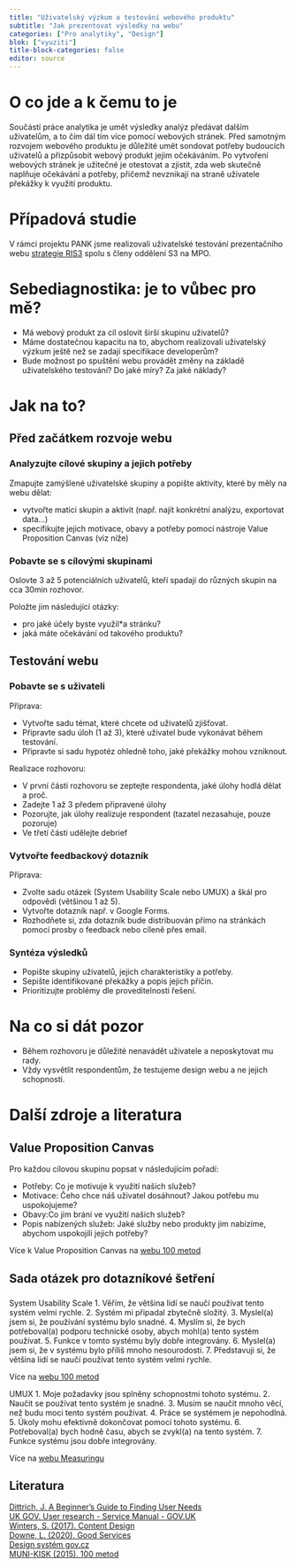 ```yaml
---
title: "Uživatelský výzkum a testování webového produktu"
subtitle: "Jak prezentovat výsledky na webu"
categories: ["Pro analytiky", "Design"]
blok: ["vyuziti"]
title-block-categories: false
editor: source
---
```


# O co jde a k čemu to je

Součástí práce analytika je umět výsledky analýz předávat dalším uživatelům, a to čím dál tím více pomocí webových stránek. Před samotným rozvojem webového produktu je důležité umět sondovat potřeby budoucích uživatelů a přizpůsobit webový produkt jejim očekáváním. Po vytvoření webových stránek je užitečné je otestovat a zjistit, zda web skutečně naplňuje očekávání a potřeby, přičemž nevznikají na straně uživatele překážky k využití produktu. 


# Případová studie

V rámci projektu PANK jsme realizovali uživatelské testování prezentačního webu [strategie RIS3](https://www.ris3.cz/) spolu s členy oddělení S3 na MPO.

# Sebediagnostika: je to vůbec pro mě?

- Má webový produkt za cíl oslovit širší skupinu uživatelů?
- Máme dostatečnou kapacitu na to, abychom realizovali uživatelský výzkum ještě než se zadají specifikace developerům? 
- Bude možnost po spuštění webu provádět změny na základě uživatelského testování? Do jaké míry? Za jaké náklady?

# Jak na to?

## Před začátkem rozvoje webu

### Analyzujte cílové skupiny a jejich potřeby

Zmapujte zamýšlené uživatelské skupiny a popište aktivity, které by měly na webu dělat:

- vytvořte matici skupin a aktivit (např. najít konkrétní analýzu, exportovat data…)
- specifikujte jejich motivace, obavy a potřeby pomocí nástroje Value Proposition Canvas (viz níže) 

### Pobavte se s cílovými skupinami

Oslovte 3 až 5 potenciálních uživatelů, kteří spadají do různých skupin na cca 30min rozhovor.

Položte jim následující otázky:

- pro jaké účely byste využil*a stránku?
- jaká máte očekávání od takového produktu?

## Testování webu

### Pobavte se s uživateli

Příprava:

- Vytvořte sadu témat, které chcete od uživatelů zjišťovat.
- Připravte sadu úloh (1 až 3), které uživatel bude vykonávat během testování. 
- Připravte si sadu hypotéz ohledně toho, jaké překážky mohou vzniknout.

Realizace rozhovoru:

- V první části rozhovoru se zeptejte respondenta, jaké úlohy hodlá dělat a proč.
- Zadejte 1 až 3 předem připravené úlohy
- Pozorujte, jak úlohy realizuje respondent (tazatel nezasahuje, pouze pozoruje)
- Ve třetí části udělejte debrief 

### Vytvořte feedbackový dotazník

Příprava:

- Zvolte sadu otázek (System Usability Scale nebo UMUX) a škál pro odpovědi (většinou 1 až 5).
- Vytvořte dotazník např. v Google Forms.
- Rozhodňete si, zda dotazník bude distribuován přímo na stránkách pomocí prosby o feedback nebo cíleně přes email.

### Syntéza výsledků

- Popište skupiny uživatelů, jejich charakteristiky a potřeby.
- Sepište identifikované překážky a popis jejich příčin.
- Prioritizujte problémy dle proveditelnosti řešení.

# Na co si dát pozor

- Během rozhovoru je důležité nenavádět uživatele a neposkytovat mu rady.
- Vždy vysvětlit respondentům, že testujeme design webu a ne jejich schopnosti.

# Další zdroje a literatura

## Value Proposition Canvas

Pro každou cílovou skupinu popsat v následujícím pořadí:

- Potřeby: Co je motivuje k využití našich služeb?
- Motivace: Čeho chce náš uživatel dosáhnout? Jakou potřebu mu uspokojujeme?
- Obavy:Co jim brání ve využití našich služeb?
- Popis nabízených služeb: Jaké služby nebo produkty jim nabízíme, abychom uspokojili jejich potřeby?

Více k Value Proposition Canvas na [webu 100 metod](https://kisk.phil.muni.cz/100metod/value-proposition-canvas)

## Sada otázek pro dotazníkové šetření

### 

System Usability Scale
  1. Věřím, že většina lidí se naučí používat tento systém velmi rychle.
  2. Systém mi připadal zbytečně složitý.
  3. Myslel(a) jsem si, že používání systému bylo snadné.
  4. Myslím si, že bych potřeboval(a) podporu technické osoby, abych mohl(a) tento systém používat.
  5. Funkce v tomto systému byly dobře integrovány.
  6. Myslel(a) jsem si, že v systému bylo příliš mnoho nesourodosti.
  7. Představuji si, že většina lidí se naučí používat tento systém velmi rychle.

Více na [webu 100 metod](https://100metod.cz/post/157274192704/93-system-usability-scale)

UMUX
  1. Moje požadavky jsou splněny schopnostmi tohoto systému.
  2. Naučit se používat tento systém je snadné.
  3. Musím se naučit mnoho věcí, než budu moci tento systém používat.
  4. Práce se systémem je nepohodlná.
  5. Úkoly mohu efektivně dokončovat pomocí tohoto systému.
  6. Potřeboval(a) bych hodně času, abych se zvykl(a) na tento systém.
  7. Funkce systému jsou dobře integrovány.

Více na [webu Measuringu](https://measuringu.com/umux-lite/)

## Literatura

[Dittrich, J. A Beg­inner’s Guide to Finding User Needs](https://jdittrich.github.io/userNeedResearchBook/)  
[UK GOV. User research - Service Manual - GOV.UK](https://www.gov.uk/service-manual/user-research)  
[Winters, S. (2017). Content Design](https://contentdesign.london/store/the-content-design-book/)  
[Downe, L. (2020). Good Services](https://good.services/)  
[Design systém gov.cz](https://designsystem.gov.cz/#/)  
[MUNI-KISK (2015). 100 metod](https://100metod.cz/)  
